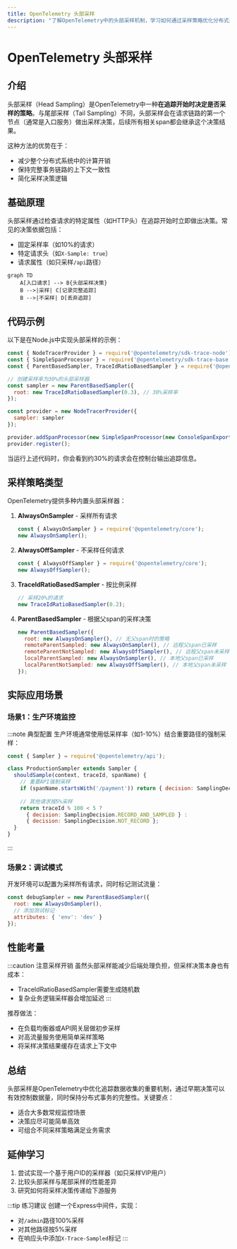 ```yaml
---
title: OpenTelemetry 头部采样
description: "了解OpenTelemetry中的头部采样机制，学习如何通过采样策略优化分布式追踪的性能与成本"
---
```


# OpenTelemetry 头部采样

## 介绍

头部采样（Head Sampling）是OpenTelemetry中一种**在追踪开始时决定是否采样的策略**。与尾部采样（Tail Sampling）不同，头部采样会在请求链路的第一个节点（通常是入口服务）做出采样决策，后续所有相关span都会继承这个决策结果。

这种方法的优势在于：
- 减少整个分布式系统中的计算开销
- 保持完整事务链路的上下文一致性
- 简化采样决策逻辑

## 基础原理

头部采样通过检查请求的特定属性（如HTTP头）在追踪开始时立即做出决策。常见的决策依据包括：

- 固定采样率（如10%的请求）
- 特定请求头（如`X-Sample: true`）
- 请求属性（如只采样`/api`路径）

```mermaid
graph TD
    A[入口请求] --> B{头部采样决策}
    B -->|采样| C[记录完整追踪]
    B -->|不采样| D[丢弃追踪]
```

## 代码示例

以下是在Node.js中实现头部采样的示例：

```javascript
const { NodeTracerProvider } = require('@opentelemetry/sdk-trace-node');
const { SimpleSpanProcessor } = require('@opentelemetry/sdk-trace-base');
const { ParentBasedSampler, TraceIdRatioBasedSampler } = require('@opentelemetry/core');

// 创建采样率为30%的头部采样器
const sampler = new ParentBasedSampler({
  root: new TraceIdRatioBasedSampler(0.3), // 30%采样率
});

const provider = new NodeTracerProvider({
  sampler: sampler
});

provider.addSpanProcessor(new SimpleSpanProcessor(new ConsoleSpanExporter()));
provider.register();
```

当运行上述代码时，你会看到约30%的请求会在控制台输出追踪信息。

## 采样策略类型

OpenTelemetry提供多种内置头部采样器：

1. **AlwaysOnSampler** - 采样所有请求
   ```javascript
   const { AlwaysOnSampler } = require('@opentelemetry/core');
   new AlwaysOnSampler();
   ```

2. **AlwaysOffSampler** - 不采样任何请求
   ```javascript
   const { AlwaysOffSampler } = require('@opentelemetry/core');
   new AlwaysOffSampler();
   ```

3. **TraceIdRatioBasedSampler** - 按比例采样
   ```javascript
   // 采样20%的请求
   new TraceIdRatioBasedSampler(0.2);
   ```

4. **ParentBasedSampler** - 根据父span的采样决策
   ```javascript
   new ParentBasedSampler({
     root: new AlwaysOnSampler(), // 无父span时的策略
     remoteParentSampled: new AlwaysOnSampler(), // 远程父span已采样
     remoteParentNotSampled: new AlwaysOffSampler(), // 远程父span未采样
     localParentSampled: new AlwaysOnSampler(), // 本地父span已采样
     localParentNotSampled: new AlwaysOffSampler(), // 本地父span未采样
   });
   ```

## 实际应用场景

### 场景1：生产环境监控

:::note 典型配置
生产环境通常使用低采样率（如1-10%）结合重要路径的强制采样：
```javascript
const { Sampler } = require('@opentelemetry/api');

class ProductionSampler extends Sampler {
  shouldSample(context, traceId, spanName) {
    // 重要API强制采样
    if (spanName.startsWith('/payment')) return { decision: SamplingDecision.RECORD_AND_SAMPLED };
    
    // 其他请求按5%采样
    return traceId % 100 < 5 ? 
      { decision: SamplingDecision.RECORD_AND_SAMPLED } :
      { decision: SamplingDecision.NOT_RECORD };
  }
}
```
:::

### 场景2：调试模式

开发环境可以配置为采样所有请求，同时标记测试流量：

```javascript
const debugSampler = new ParentBasedSampler({
  root: new AlwaysOnSampler(),
  // 添加测试标记
  attributes: { 'env': 'dev' }
});
```

## 性能考量

:::caution 注意采样开销
虽然头部采样能减少后端处理负担，但采样决策本身也有成本：
- TraceIdRatioBasedSampler需要生成随机数
- 复杂业务逻辑采样器会增加延迟
:::

推荐做法：
- 在负载均衡器或API网关层做初步采样
- 对高流量服务使用简单采样策略
- 将采样决策结果缓存在请求上下文中

## 总结

头部采样是OpenTelemetry中优化追踪数据收集的重要机制，通过早期决策可以有效控制数据量，同时保持分布式事务的完整性。关键要点：

- 适合大多数常规监控场景
- 决策应尽可能简单高效
- 可组合不同采样策略满足业务需求

## 延伸学习

1. 尝试实现一个基于用户ID的采样器（如只采样VIP用户）
2. 比较头部采样与尾部采样的性能差异
3. 研究如何将采样决策传递给下游服务

:::tip 练习建议
创建一个Express中间件，实现：
- 对`/admin`路径100%采样
- 对其他路径按5%采样
- 在响应头中添加`X-Trace-Sampled`标记
:::